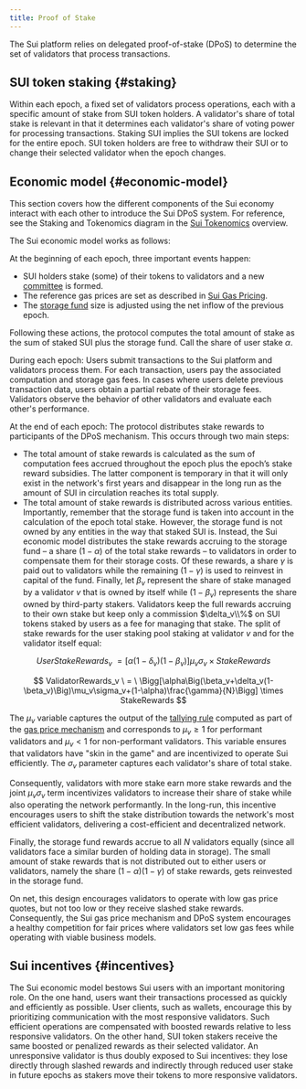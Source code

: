 ---
title: Proof of Stake
---

The Sui platform relies on delegated proof-of-stake (DPoS) to determine the set of validators that process transactions.

## SUI token staking {#staking}

Within each epoch, a fixed set of validators process operations, each with a specific amount of stake from SUI token holders. A validator's share of total stake is relevant in that it determines each validator's share of voting power for processing transactions. Staking SUI implies the SUI tokens are locked for the entire epoch. SUI token holders are free to withdraw their SUI or to change their selected validator when the epoch changes.

## Economic model {#economic-model}

This section covers how the different components of the Sui economy interact with each other to introduce the Sui DPoS system. For reference, see the Staking and Tokenomics diagram in the [Sui Tokenomics](../tokenomics.mdx) overview.

The Sui economic model works as follows:

At the beginning of each epoch, three important events happen:

- SUI holders stake (some) of their tokens to validators and a new [committee](../../guides/operator/validator-committee.mdx) is formed.
- The reference gas prices are set as described in [Sui Gas Pricing](./gas-pricing.mdx).
- The [storage fund](./storage-fund.mdx) size is adjusted using the net inflow of the previous epoch.

Following these actions, the protocol computes the total amount of stake as the sum of staked SUI plus the storage fund. Call the share of user stake $\alpha$.

During each epoch: Users submit transactions to the Sui platform and validators process them. For each transaction, users pay the associated computation and storage gas fees. In cases where users delete previous transaction data, users obtain a partial rebate of their storage fees. Validators observe the behavior of other validators and evaluate each other's performance.

At the end of each epoch: The protocol distributes stake rewards to participants of the DPoS mechanism. This occurs through two main steps:

- The total amount of stake rewards is calculated as the sum of computation fees accrued throughout the epoch plus the epoch’s stake reward subsidies. The latter component is temporary in that it will only exist in the network's first years and disappear in the long run as the amount of SUI in circulation reaches its total supply.
- The total amount of stake rewards is distributed across various entities. Importantly, remember that the storage fund is taken into account in the calculation of the epoch total stake. However, the storage fund is not owned by any entities in the way that staked SUI is. Instead, the Sui economic model distributes the stake rewards accruing to the storage fund – a share $(1-\alpha)$ of the total stake rewards – to validators in order to compensate them for their storage costs. Of these rewards, a share $\gamma$ is paid out to validators while the remaining $(1-\gamma)$ is used to reinvest in capital of the fund. Finally, let $\beta_v$ represent the share of stake managed by a validator $v$ that is owned by itself while $(1-\beta_v)$ represents the share owned by third-party stakers. Validators keep the full rewards accruing to their own stake but keep only a commission $\delta_v\\%$ on SUI tokens staked by users as a fee for managing that stake. The split of stake rewards for the user staking pool staking at validator $v$ and for the validator itself equal:

$$
UserStakeRewards_v \ = \Big[ \alpha(1-\delta_v)(1-\beta_v)\Big]\mu_v\sigma_v \times StakeRewards
$$

$$
ValidatorRewards_v \ = \ \Bigg[\alpha\Big(\beta_v+\delta_v(1-\beta_v)\Big)\mu_v\sigma_v+(1-\alpha)\frac{\gamma}{N}\Bigg] \times StakeRewards
$$

The $\mu_v$ variable captures the output of the [tallying rule](gas-pricing.mdx#tallying-rule) computed as part of the [gas price mechanism](./gas-pricing.mdx) and corresponds to $\mu_v\geq1$ for performant validators and $\mu_v<1$ for non-performant validators. This variable ensures that validators have "skin in the game" and are incentivized to operate Sui efficiently. The $\sigma_v$ parameter captures each validator's share of total stake.

Consequently, validators with more stake earn more stake rewards and the joint $\mu_v\sigma_v$ term incentivizes validators to increase their share of stake while also operating the network performantly. In the long-run, this incentive encourages users to shift the stake distribution towards the network's most efficient validators, delivering a cost-efficient and decentralized network.

Finally, the storage fund rewards accrue to all $N$ validators equally (since all validators face a similar burden of holding data in storage). The small amount of stake rewards that is not distributed out to either users or validators, namely the share $(1-\alpha)(1-\gamma)$ of stake rewards, gets reinvested in the storage fund.

On net, this design encourages validators to operate with low gas price quotes, but not too low or they receive slashed stake rewards. Consequently, the Sui gas price mechanism and DPoS system encourages a healthy competition for fair prices where validators set low gas fees while operating with viable business models.

## Sui incentives {#incentives}

The Sui economic model bestows Sui users with an important monitoring role. On the one hand, users want their transactions processed as quickly and efficiently as possible. User clients, such as wallets, encourage this by prioritizing communication with the most responsive validators. Such efficient operations are compensated with boosted rewards relative to less responsive validators. On the other hand, SUI token stakers receive the same boosted or penalized rewards as their selected validator. An unresponsive validator is thus doubly exposed to Sui incentives: they lose directly through slashed rewards and indirectly through reduced user stake in future epochs as stakers move their tokens to more responsive validators.
